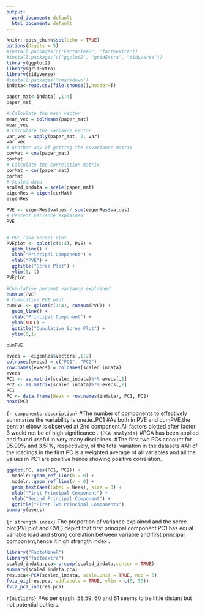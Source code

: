 ```yaml
---
output:
  word_document: default
  html_document: default
---
```


```r
knitr::opts_chunk$set(echo = TRUE)
options(digits = 5)
#install.packages(c("FactoMineR", "factoextra"))
#install.packages(c("ggplot2", "gridExtra", "tidyverse"))
library(ggplot2)
library(gridExtra)
library(tidyverse)
#install.packages('rmarkdown')
indata<-read.csv(file.choose(),header=T)
```
```r
paper_mat<-indata[ ,1:4]
paper_mat

# Calculate the mean vector
mean_vec = colMeans(paper_mat)
mean_vec
# Calculate the variance vector
var_vec = apply(paper_mat, 2, var)
var_vec
# Another way of getting the covariance matrix
covMat = cov(paper_mat)
covMat
# Calculate the correlation matrix
corMat = cor(paper_mat)
corMat
# Scaled data
scaled_indata = scale(paper_mat)
eigenRes = eigen(corMat)
eigenRes
```
```r
PVE <- eigenRes$values / sum(eigenRes$values)
# Percent variance explained
PVE


# PVE (aka scree) plot
PVEplot <- qplot(c(1:4), PVE) +  
  geom_line() + 
  xlab("Principal Component") + 
  ylab("PVE") +
  ggtitle("Scree Plot") +
  ylim(0, 1)
PVEplot

#Cumulative percent variance explained
cumsum(PVE)
# Cumulative PVE plot
cumPVE <- qplot(c(1:4), cumsum(PVE)) + 
  geom_line() + 
  xlab("Principal Component") + 
  ylab(NULL) + 
  ggtitle("Cumulative Scree Plot") +
  ylim(0,1)

cumPVE
```
```r
evecs = -eigenRes$vectors[,1:2]
colnames(evecs) = c("PC1", "PC2")
row.names(evecs) = colnames(scaled_indata)
evecs
PC1 <- as.matrix(scaled_indata)%*% evecs[,1]
PC2 <- as.matrix(scaled_indata)%*% evecs[,2]
PC1
PC <- data.frame(Week = row.names(indata), PC1, PC2)
head(PC)

```
```{r components description}```
#The number of  components to effectively summarize the variability is one.ie..PC1
#As both in PVE and cumPVE,the bent or elbow is observed at 2nd component.All factors plotted after factor 3 would not be of high significance .
```{PCA analysis}```
#PCA has been applied and found useful in very many disciplines.
#The first two PCs account for 95.99% and 3.51%, respectively, of the total variation in the datasets
#All of the loadings in the first PC is a weighted average of all variables and all the values in PC1 are positive hence showing positive correlation.
```r
ggplot(PC, aes(PC1, PC2)) + 
  modelr::geom_ref_line(h = 0) +
  modelr::geom_ref_line(v = 0) +
  geom_text(aes(label = Week), size = 3) +
  xlab("First Principal Component") + 
  ylab("Second Principal Component") + 
  ggtitle("First Two Principal Components")
summary(evecs)
```
```{r strength index}```
The proportion of variance explained and the scree plot(PVEplot and CVE) depict that first principal component PC1 has equal variable load and strong corelation between variable and first principal component,hence it high strength index . 


```r
library("FactoMineR")
library("factoextra")
scaled_indata.pca<-prcomp(scaled_indata,center = TRUE)
summary(scaled_indata.pca)
res.pca<-PCA(scaled_indata, scale.unit = TRUE, ncp = 5)
fviz_eig(res.pca, addlabels = TRUE, ylim = c(0, 50))
fviz_pca_ind(res.pca)
```

```r{outliers}```
#As per graph :58,59, 60 and 61 seems to be little distant but not potential outliers.



